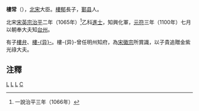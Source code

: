 '''樓常'''（{{bd|？||？||}}），[[北宋|北宋]]大臣。[[樓郁|樓郁]]長子，[[鄞县|鄞县]]人。

北宋[[宋英宗|宋英宗]][[治平|治平]]二年（1065年）<ref>一說治平三年（1066年）</ref>乙科[[進士|進士]]，知興化軍，[[元符|元符]]三年（1100年）七月以朝奉大夫知[[台州|台州]]。

有子[[樓弁|樓弁]]、[[樓异|樓-{异}-]]。樓-{异}-曾任明州知府，為[[宋徽宗|宋徽宗]]所賞識，以子貴追贈金紫光祿大夫。

==注釋==
<div class="references-small">
<references />
</div>

[[Category:宋朝政治人物|L]]
[[Category:宁波人|L]]
[[Category:鄞县人|L]]
[[Category:月湖楼氏|C]]
{{宋朝人物小作品}}